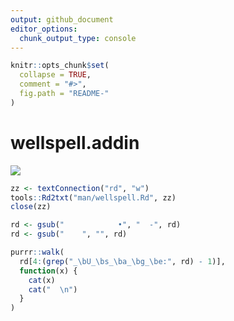```yaml
---
output: github_document
editor_options: 
  chunk_output_type: console
---
```


<!-- README.md is generated from README.Rmd. Please edit that file -->

```r
knitr::opts_chunk$set(
  collapse = TRUE,
  comment = "#>",
  fig.path = "README-"
)
```

# wellspell.addin

![](https://github.com/nevrome/wellspell.addin/raw/master/inst/gif/mastake.gif)


```r
zz <- textConnection("rd", "w")
tools::Rd2txt("man/wellspell.Rd", zz)
close(zz)

rd <- gsub("            •", "  -", rd)
rd <- gsub("    ", "", rd)

purrr::walk(
  rd[4:(grep("_\bU_\bs_\ba_\bg_\be:", rd) - 1)],
  function(x) {
    cat(x)
    cat("  \n")
  }
)
```


